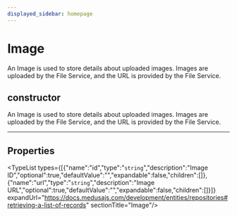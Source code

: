 ```yaml
---
displayed_sidebar: homepage
---
```



# Image

An Image is used to store details about uploaded images. Images are uploaded by the File Service, and the URL is provided by the File Service.

## constructor

An Image is used to store details about uploaded images. Images are uploaded by the File Service, and the URL is provided by the File Service.

___

## Properties

<TypeList types={[{"name":"id","type":"`string`","description":"Image ID","optional":true,"defaultValue":"","expandable":false,"children":[]},{"name":"url","type":"`string`","description":"Image URL","optional":true,"defaultValue":"","expandable":false,"children":[]}]} expandUrl="https://docs.medusajs.com/development/entities/repositories#retrieving-a-list-of-records" sectionTitle="Image"/>
